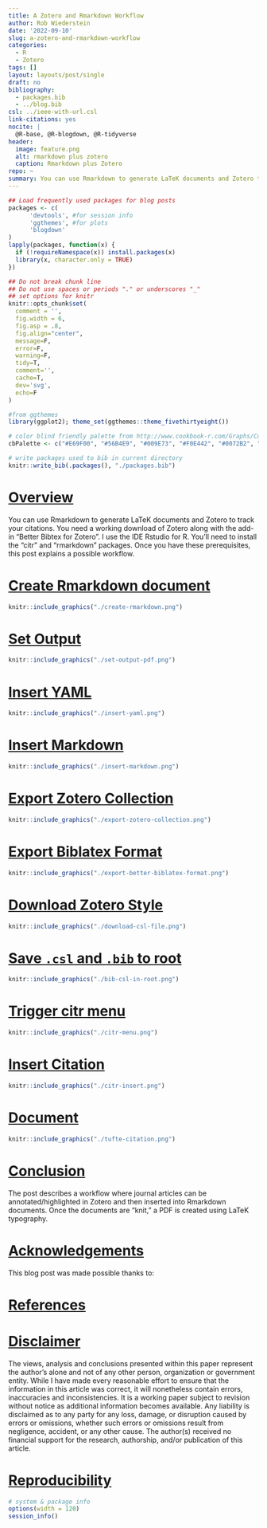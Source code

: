 ```yaml
---
title: A Zotero and Rmarkdown Workflow
author: Rob Wiederstein
date: '2022-09-10'
slug: a-zotero-and-rmarkdown-workflow
categories:
  - R
  - Zotero
tags: []
layout: layouts/post/single
draft: no
bibliography:
  - packages.bib
  - ../blog.bib
csl: ../ieee-with-url.csl
link-citations: yes
nocite: |
  @R-base, @R-blogdown, @R-tidyverse
header:
  image: feature.png
  alt: rmarkdown plus zotero
  caption: Rmarkdown plus Zotero
repo: ~
summary: You can use Rmarkdown to generate LaTeK documents and Zotero to track your citations.  This post explains a possible workflow.
---
```



```r
## Load frequently used packages for blog posts
packages <- c(
      'devtools', #for session info
      'ggthemes', #for plots
      'blogdown'
)
lapply(packages, function(x) {
  if (!requireNamespace(x)) install.packages(x)
  library(x, character.only = TRUE)
})
```

```r
## Do not break chunk line
## Do not use spaces or periods "." or underscores "_"
## set options for knitr
knitr::opts_chunk$set(
  comment = '',
  fig.width = 6,
  fig.asp = .8,
  fig.align="center",
  message=F,
  error=F,
  warning=F,
  tidy=T,
  comment='',
  cache=T,
  dev='svg',
  echo=F
)
```

```r
#from ggthemes
library(ggplot2); theme_set(ggthemes::theme_fivethirtyeight())
```

```r
# color blind friendly palette from http://www.cookbook-r.com/Graphs/Colors_(ggplot2)/
cbPalette <- c("#E69F00", "#56B4E9", "#009E73", "#F0E442", "#0072B2", "#D55E00", "#CC79A7", "#000000")
```

```r
# write packages used to bib in current directory
knitr::write_bib(.packages(), "./packages.bib")
```

# [Overview](#overview)

You can use Rmarkdown to generate LaTeK documents and Zotero to track your citations.  You need a working download of Zotero along with the add-in "Better Bibtex for Zotero".  I use the IDE Rstudio for R.  You'll need to install the "citr" and "rmarkdown" packages. Once you have these prerequisites, this post explains a possible workflow.

# [Create Rmarkdown document](#create-doc)

```r
knitr::include_graphics("./create-rmarkdown.png")
```

# [Set Output](#set-output)

```r
knitr::include_graphics("./set-output-pdf.png")
```

# [Insert YAML](#insert-yaml)

```r
knitr::include_graphics("./insert-yaml.png")
```

# [Insert Markdown](#insert-md)

```r
knitr::include_graphics("./insert-markdown.png")
```

# [Export Zotero Collection](#export-zotero)

```r
knitr::include_graphics("./export-zotero-collection.png")
```

# [Export Biblatex Format](#export-biblatex)

```r
knitr::include_graphics("./export-better-biblatex-format.png")
```

# [Download Zotero Style](#download-style)

```r
knitr::include_graphics("./download-csl-file.png")
```

# [Save `.csl` and `.bib` to root](#save-csl)

```r
knitr::include_graphics("./bib-csl-in-root.png")
```

# [Trigger citr menu](#include-citation)

```r
knitr::include_graphics("./citr-menu.png")
```

# [Insert Citation](#insert-citation)

```r
knitr::include_graphics("./citr-insert.png")
```

# [Document](#document)

```r
knitr::include_graphics("./tufte-citation.png")
```


# [Conclusion](#conclusion)

The post describes a workflow where journal articles can be annotated/highlighted in Zotero and then inserted into Rmarkdown documents.  Once the documents are "knit," a PDF is created using LaTeK typography.

# [Acknowledgements](#acknowledge)

This blog post was made possible thanks to:

# [References](#reference)

<div id="refs"></div>

# [Disclaimer](#disclaimer)

The views, analysis and conclusions presented within this paper represent the author’s alone and not of any other person, organization or government entity. While I have made every reasonable effort to ensure that the information in this article was correct, it will nonetheless contain errors, inaccuracies and inconsistencies. It is a working paper subject to revision without notice as additional information becomes available. Any liability is disclaimed as to any party for any loss, damage, or disruption caused by errors or omissions, whether such errors or omissions result from negligence, accident, or any other cause. The author(s) received no financial support for the research, authorship, and/or publication of this article.

# [Reproducibility](#reproduce)

```r
# system & package info
options(width = 120)
session_info()
```
